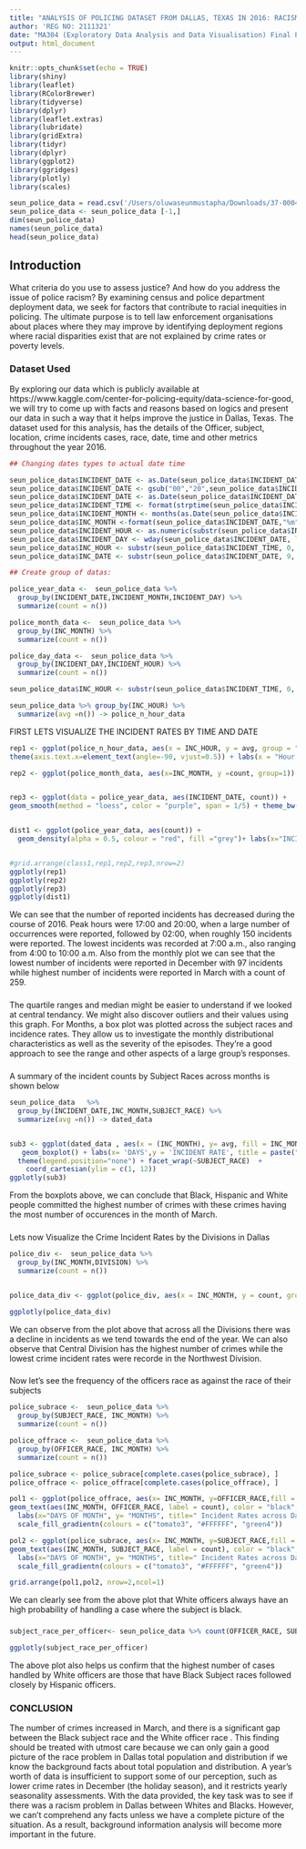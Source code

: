 ```yaml
---
title: "ANALYSIS OF POLICING DATASET FROM DALLAS, TEXAS IN 2016: RACISM IN POLICING?"
author: 'REG NO: 2111321'
date: "MA304 (Exploratory Data Analysis and Data Visualisation) Final Project"
output: html_document
---
```


```r
knitr::opts_chunk$set(echo = TRUE)
library(shiny)
library(leaflet)
library(RColorBrewer)
library(tidyverse)
library(dplyr)
library(leaflet.extras)
library(lubridate)
library(gridExtra)
library(tidyr)
library(dplyr)
library(ggplot2)
library(ggridges)
library(plotly)
library(scales)

```

```r
seun_police_data = read.csv('/Users/oluwaseunmustapha/Downloads/37-00049_UOF-P_2016_prepped.csv',header = TRUE)
seun_police_data <- seun_police_data [-1,]
dim(seun_police_data)
names(seun_police_data)
head(seun_police_data)
```


## Introduction

What criteria do you use to assess justice? And how do you address the issue of police racism? By examining census and police department deployment data, we seek for factors that contribute to racial inequities in policing. The ultimate purpose is to tell law enforcement organisations about places where they may improve by identifying deployment regions where racial disparities exist that are not explained by crime rates or poverty levels.

### Dataset Used

By exploring our data which is publicly available at https://www.kaggle.com/center-for-policing-equity/data-science-for-good, we will try to come up with facts and reasons based on logics and present our data in such a way that it helps improve the justice in Dallas, Texas. The dataset used for this analysis, has the details of the Officer, subject, location, crime incidents cases, race, date, time and other metrics throughout the year 2016.


```r

## Changing dates types to actual date time

seun_police_data$INCIDENT_DATE <- as.Date(seun_police_data$INCIDENT_DATE, format = "%m/%d/%Y")
seun_police_data$INCIDENT_DATE <- gsub("00","20",seun_police_data$INCIDENT_DATE)
seun_police_data$INCIDENT_DATE <- as.Date(seun_police_data$INCIDENT_DATE, format = "%Y-%m-%d")
seun_police_data$INCIDENT_TIME <- format(strptime(seun_police_data$INCIDENT_TIME, "%I:%M:%S %p"), "%H:%M:%S")
seun_police_data$INCIDENT_MONTH <- months(as.Date(seun_police_data$INCIDENT_DATE))
seun_police_data$INC_MONTH <-format(seun_police_data$INCIDENT_DATE,"%m")
seun_police_data$INCIDENT_HOUR <- as.numeric(substr(seun_police_data$INCIDENT_TIME, 0, 2))
seun_police_data$INCIDENT_DAY <- wday(seun_police_data$INCIDENT_DATE, label=TRUE)
seun_police_data$INC_HOUR <- substr(seun_police_data$INCIDENT_TIME, 0, 2)
seun_police_data$INC_DATE <- substr(seun_police_data$INCIDENT_DATE, 9, 10)

## Create group of datas:

police_year_data <-  seun_police_data %>%
  group_by(INCIDENT_DATE,INCIDENT_MONTH,INCIDENT_DAY) %>%
  summarize(count = n())

police_month_data <-  seun_police_data %>%
  group_by(INC_MONTH) %>%
  summarize(count = n())

police_day_data <-  seun_police_data %>%
  group_by(INCIDENT_DAY,INCIDENT_HOUR) %>%
  summarize(count = n())

seun_police_data$INC_HOUR <- substr(seun_police_data$INCIDENT_TIME, 0, 2)

seun_police_data %>% group_by(INC_HOUR) %>%
  summarize(avg =n()) -> police_n_hour_data
```

FIRST LETS VISUALIZE THE INCIDENT RATES BY TIME AND DATE
```r

rep1 <- ggplot(police_n_hour_data, aes(x = INC_HOUR, y = avg, group = "count")) + geom_line( size = 1, colour = "coral4") + labs(x="HOURS IN A DAY", y= "INCIDENT COUNTS", title="Hours vs  Incident Rates")+ theme_bw() +
theme(axis.text.x=element_text(angle=-90, vjust=0.5)) + labs(x = "Hour of the day", y = "count") + theme_bw()

rep2 <- ggplot(police_month_data, aes(x=INC_MONTH, y =count, group=1)) + geom_line()  + geom_line( size = 1,colour ="steelblue") + labs(x="MONTHS OF 2016", y= "INCIDENT COUNTS", title="Months vs Incident Rates")  + theme_bw()


rep3 <- ggplot(data = police_year_data, aes(INCIDENT_DATE, count)) +   geom_line(size=0.5, col="gray") +
geom_smooth(method = "loess", color = "purple", span = 1/5) + theme_bw() + labs(x="Months ", y= "INCIDENT COUNTS", title="Year vs Incidents")


dist1 <- ggplot(police_year_data, aes(count)) +
  geom_density(alpha = 0.5, colour = "red", fill ="grey")+ labs(x="INCIDENTS COUNT", y= "DENSITY", title="Distribuion of incident rates") + theme_bw()


#grid.arrange(class1,rep1,rep2,rep3,nrow=2)
ggplotly(rep1)
ggplotly(rep2)
ggplotly(rep3)
ggplotly(dist1)

```

We can see that the number of reported incidents has decreased during the course of 2016. Peak hours were 17:00 and 20:00, when a large number of occurrences were reported, followed by 02:00, when roughly 150 incidents were reported. The lowest incidents was recorded at 7:00 a.m., also ranging from 4:00 to 10:00 a.m.
Also from the monthly plot we can see that the lowest number of incidents were reported in December with 97 incidents while highest number of incidents were reported in March with a count of 259.

### 


The quartile ranges and median might be easier to understand if we looked at central tendancy. We might also discover outliers and their values using this graph. For Months, a box plot was plotted across the subject races and incidence rates. They allow us to investigate the monthly distributional characteristics as well as the severity of the episodes. They're a good approach to see the range and other aspects of a large group's responses. 

###


A summary of the incident counts by Subject Races across months is shown below

```r
seun_police_data   %>% 
  group_by(INCIDENT_DATE,INC_MONTH,SUBJECT_RACE) %>%
  summarize(avg =n()) -> dated_data


sub3 <- ggplot(dated_data , aes(x = (INC_MONTH), y= avg, fill = INC_MONTH)) +
   geom_boxplot() + labs(x= 'DAYS',y = 'INCIDENT RATE', title = paste("Central Tendency of", ' Incident rate across SUBJECT RACE ')) +
  theme(legend.position="none") + facet_wrap(~SUBJECT_RACE)  + 
    coord_cartesian(ylim = c(1, 12))
ggplotly(sub3)
```

From the boxplots above, we can conclude that Black, Hispanic and White people committed the highest number of crimes with these crimes having the most number of occurences in the month of March.


###


Lets now Visualize the Crime Incident Rates by the Divisions in Dallas

```r

police_div <-  seun_police_data %>%
  group_by(INC_MONTH,DIVISION) %>%
  summarize(count = n())


police_data_div <- ggplot(police_div, aes(x = INC_MONTH, y = count, group = 'count'))  + geom_line( aes(color= DIVISION), size = 1) + facet_wrap(~ DIVISION,ncol=4) +  theme(axis.text.x=element_text(angle=-90, vjust=0.5)) + theme(legend.position="none") + labs(x="MONTHS ", y= "INCIDENT COUNTS", title=" Crime Incidents by Divisions")

ggplotly(police_data_div)
```

We can observe from the plot above that across all the Divisions there was a decline in incidents as we tend towards the end of the year. We can also observe that Central Division has the highest number of crimes while the lowest crime incident rates were recorde in the Northwest Division.

###


Now let's see the frequency of the officers race as against the race of their subjects

```r

police_subrace <-  seun_police_data %>%
  group_by(SUBJECT_RACE, INC_MONTH) %>%
  summarize(count = n())

police_offrace <-  seun_police_data %>%
  group_by(OFFICER_RACE, INC_MONTH) %>%
  summarize(count = n())

police_subrace <- police_subrace[complete.cases(police_subrace), ]
police_offrace <- police_offrace[complete.cases(police_offrace), ]

pol1 <- ggplot(police_offrace, aes(x= INC_MONTH, y=OFFICER_RACE,fill = count)) + geom_tile( ) + 
geom_text(aes(INC_MONTH, OFFICER_RACE, label = count), color = "black", size = 4) + 
  labs(x="DAYS OF MONTH", y= "MONTHS", title=" Incident Rates across Dates and Months")+ 
  scale_fill_gradientn(colours = c("tomato3", "#FFFFFF", "green4"))

pol2 <- ggplot(police_subrace, aes(x= INC_MONTH, y=SUBJECT_RACE,fill = count)) + geom_tile( ) + 
geom_text(aes(INC_MONTH, SUBJECT_RACE, label = count), color = "black", size = 4) + 
  labs(x="DAYS OF MONTH", y= "MONTHS", title=" Incident Rates across Dates and Months") +
  scale_fill_gradientn(colours = c("tomato3", "#FFFFFF", "green4"))

grid.arrange(pol1,pol2, nrow=2,ncol=1)
```

We can clearly see from the above plot that White officers always have an high probability of handling a case where the subject is black.

###

```r

subject_race_per_officer<- seun_police_data %>% count(OFFICER_RACE, SUBJECT_RACE)%>% ggplot(aes(x= OFFICER_RACE, y= n, fill= SUBJECT_RACE,)) + ylab("FREQUENCY") + geom_col() + scale_fill_manual(values = c("blue", "coral4", "black", "yellow", "purple", "green", "orange")) 

ggplotly(subject_race_per_officer)
```

The above plot also helps us confirm that the highest number of cases handled by White officers are those that have Black Subject races followed closely by Hispanic officers.


### CONCLUSION

The number of crimes increased in March, and there is a significant gap between the Black subject race and the White officer race . This finding should be treated with utmost care because we can only gain a good picture of the race problem in Dallas total population and distribution if we know the background facts about total population and distribution. A year's worth of data is insufficient to support some of our perception, such as lower crime rates in December (the holiday season), and it restricts yearly seasonality assessments. With the data provided, the key task was to see if there was a racism problem in Dallas between Whites and Blacks. However, we can't comprehend any facts unless we have a complete picture of the situation. As a result, background information analysis will become more important in the future.


###

